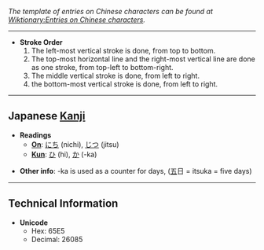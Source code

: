 ''The template of entries on Chinese characters can be found at [[Wiktionary:Entries on Chinese characters]].''
----


*'''Stroke Order'''
*# The left-most vertical stroke is done, from top to bottom.
*# The top-most horizontal line and the right-most vertical line are done as one stroke, from top-left to bottom-right.
*# The middle vertical stroke is done, from left to right.
*# the bottom-most vertical stroke is done, from left to right.

----

== Japanese [[Kanji]] ==

*'''Readings'''
**'''[[On]]''': [[にち]] (nichi), [[じつ]] (jitsu)
**'''[[Kun]]''': [[ひ]] (hi), [[か]] (-ka)

*'''Other info''': -ka is used as a counter for days, ([[五]]&#26085; = itsuka = five days)

----

==Technical Information==
*'''Unicode'''
**Hex: 65E5
**Decimal: 26085